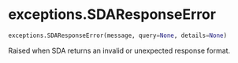 # exceptions.SDAResponseError { #soildb.exceptions.SDAResponseError }

```python
exceptions.SDAResponseError(message, query=None, details=None)
```

Raised when SDA returns an invalid or unexpected response format.